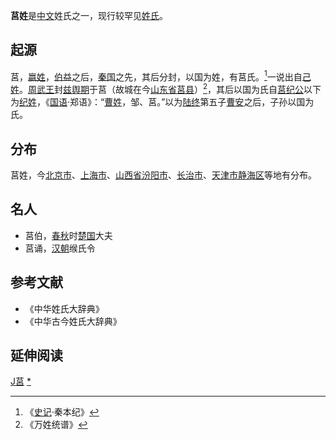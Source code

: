 '''莒姓'''是[[中文|中文]]姓氏之一，现行较罕见[[姓氏|姓氏]]。
==起源==
莒，[[嬴姓|嬴姓]]，[[伯益|伯益]]之后，[[秦国|秦国]]之先，其后分封，以国为姓，有莒氏。<ref>《[[史记|史记]]·秦本纪》</ref>一说出自[[己姓|己姓]]。[[周武王|周武王]]封[[兹舆期|兹舆期]]于莒（故城在今[[山东省|山东省]][[莒县|莒县]]）<ref>《万姓统谱》</ref>，其后以国为氏自[[莒纪公|莒纪公]]以下为[[纪姓|纪姓]]，《[[國語_(書)|国语]]·郑语》：“[[曹姓|曹姓]]，邹、莒。”以为[[陆终|陆终]]第五子[[曹安|曹安]]之后，子孙以国为氏。

== 分布 ==
莒姓，今[[北京市|北京市]]、[[上海市|上海市]]、[[山西省|山西省]][[汾阳市|汾阳市]]、[[长治市|长治市]]、[[天津市|天津市]][[静海区|静海区]]等地有分布。

== 名人 ==
* 莒伯，[[春秋|春秋]]时[[楚国|楚国]]大夫
* 莒诵，[[汉朝|汉朝]]缑氏令

== 参考文献 ==
{{reflist}}
*《中华姓氏大辞典》
*《中华古今姓氏大辞典》

== 延伸阅读 ==
{{Wikisource further reading}}

[[Category:罕見或停用漢姓|J莒]]
[[Category:莒姓|*]]